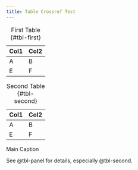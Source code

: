 ```yaml
---
title: Table Crossref Test
---
```


::: {#tbl-panel layout-ncol=2}
| Col1 | Col2 |
|------|------|
| A    | B    |
| E    | F    |

: First Table {#tbl-first}

| Col1 | Col2 |
|------|------|
| A    | B    |
| E    | F    |

: Second Table {#tbl-second}

Main Caption
:::

See @tbl-panel for details, especially @tbl-second.